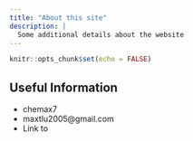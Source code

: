 ```yaml
---
title: "About this site"
description: |
  Some additional details about the website
---
```


```r
knitr::opts_chunk$set(echo = FALSE)
```

## Useful Information
* chemax7
* maxtlu2005@gmail.com
* Link to 